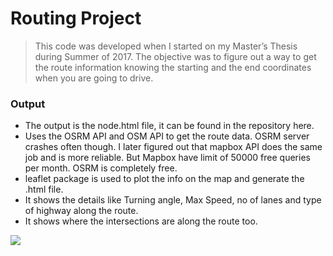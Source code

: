 # Routing Project

> This code was developed when I started on my Master's Thesis during Summer of 2017.
  The objective was to figure out a way to get the route information knowing the starting and the end coordinates when you are going to drive.

### Output
  
  - The output is the node.html file, it can be found in the repository here.
  - Uses the OSRM API and OSM API to get the route data. OSRM server crashes often though. I later figured out that mapbox API does the same job and is more reliable. But Mapbox have limit of 50000 free queries per month. OSRM is completely free.
  - leaflet package is used to plot the info on the map and generate the .html file.
  - It shows the details like Turning angle, Max Speed, no of lanes  and type of highway along the route.
  - It shows where the intersections are along the route too.
  
  ![](https://github.com/adithyaaijth/Routing_Project/blob/master/Output/nodes.JPG)
